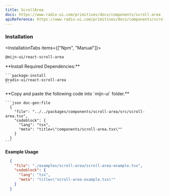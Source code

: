 ```yaml
---
title: ScrollArea
docs: https://www.radix-ui.com/primitives/docs/components/scroll-area
apiReference: https://www.radix-ui.com/primitives/docs/components/scroll-area#api-reference
---
```



<ComponentPreview>
  <ScrollAreaExample />
</ComponentPreview>

### Installation

<InstallationTabs items={["Npm", "Manual"]}>
  <InstallationTabsContent value="Npm">
  ```package-install
  @mijn-ui/react-scroll-area
  ```
  </InstallationTabsContent>
  
  <InstallationTabsContent value="Manual">
  <Steps>
  <Step>
    **Install Required Dependencies:**
  
    ```package-install
    @radix-ui/react-scroll-area
    ```
  </Step>

  <Step>
    **Copy and paste the following code into  `mijn-ui` folder.**

    ```json doc-gen:file
      {
        "file": "../../packages/components/scroll-area/src/scroll-area.tsx",
        "codeblock": {
          "lang": "tsx",
          "meta": "title=\"components/scroll-area.tsx\""
        }
      }
    ```
  </Step>
</Steps>
</InstallationTabsContent>
</InstallationTabs>

**Example Usage**

```json doc-gen:file
  {
    "file": "./examples/scroll-area/scroll-area-example.tsx",
    "codeblock": {
      "lang": "tsx",
      "meta": "title=\"scroll-area-example.tsx\""
    }
  }
```
